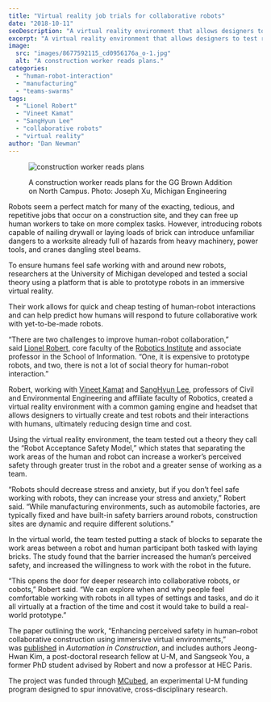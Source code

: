 ```yaml
---
title: "Virtual reality job trials for collaborative robots"
date: "2018-10-11"
seoDescription: "A virtual reality environment that allows designers to test robots and their interactions with humans."
excerpt: "A virtual reality environment that allows designers to test robots and their interactions with humans."
image:
  src: "images/8677592115_cd0956176a_o-1.jpg"
  alt: "A construction worker reads plans."
categories:
  - "human-robot-interaction"
  - "manufacturing"
  - "teams-swarms"
tags:
  - "Lionel Robert"
  - "Vineet Kamat"
  - "SangHyun Lee"
  - "collaborative robots"
  - "virtual reality"
author: "Dan Newman"
---
```


<figure>

![construction worker reads plans](images/8677592115_cd0956176a_o-1-1024x680.jpg)

<figcaption>

A construction worker reads plans for the GG Brown Addition on North Campus. Photo: Joseph Xu, Michigan Engineering

</figcaption>

</figure>

Robots seem a perfect match for many of the exacting, tedious, and repetitive jobs that occur on a construction site, and they can free up human workers to take on more complex tasks. However, introducing robots capable of nailing drywall or laying loads of brick can introduce unfamiliar dangers to a worksite already full of hazards from heavy machinery, power tools, and cranes dangling steel beams.

To ensure humans feel safe working with and around new robots, researchers at the University of Michigan developed and tested a social theory using a platform that is able to prototype robots in an immersive virtual reality.



Their work allows for quick and cheap testing of human-robot interactions and can help predict how humans will respond to future collaborative work with yet-to-be-made robots.

“There are two challenges to improve human-robot collaboration,” said [Lionel Robert](https://sites.google.com/a/umich.edu/lionelrobert/home), core faculty of the [Robotics Institute](https://robotics.umich.edu/) and associate professor in the School of Information. “One, it is expensive to prototype robots, and two, there is not a lot of social theory for human-robot interaction.”

Robert, working with [Vineet Kamat](http://pathfinder.engin.umich.edu/) and [SangHyun Lee](https://dpm.engin.umich.edu/professor/), professors of Civil and Environmental Engineering and affiliate faculty of Robotics, created a virtual reality environment with a common gaming engine and headset that allows designers to virtually create and test robots and their interactions with humans, ultimately reducing design time and cost.

Using the virtual reality environment, the team tested out a theory they call the “Robot Acceptance Safety Model,” which states that separating the work areas of the human and robot can increase a worker’s perceived safety through greater trust in the robot and a greater sense of working as a team.

“Robots should decrease stress and anxiety, but if you don’t feel safe working with robots, they can increase your stress and anxiety,” Robert said. “While manufacturing environments, such as automobile factories, are typically fixed and have built-in safety barriers around robots, construction sites are dynamic and require different solutions.”

In the virtual world, the team tested putting a stack of blocks to separate the work areas between a robot and human participant both tasked with laying bricks. The study found that the barrier increased the human’s perceived safety, and increased the willingness to work with the robot in the future.

“This opens the door for deeper research into collaborative robots, or cobots,” Robert said. “We can explore when and why people feel comfortable working with robots in all types of settings and tasks, and do it all virtually at a fraction of the time and cost it would take to build a real-world prototype.”

The paper outlining the work, “Enhancing perceived safety in human–robot collaborative construction using immersive virtual environments,” was [published](https://www.sciencedirect.com/science/article/pii/S0926580517302868?via%3Dihub) in _Automation in Construction_, and includes authors Jeong-Hwan Kim, a post-doctoral research fellow at U-M, and Sangseok You, a former PhD student advised by Robert and now a professor at HEC Paris.

The project was funded through [MCubed](https://mcubed.umich.edu/projects/virtual-prototyping-human-robot-collaboration-unstructured-construction-environments), an experimental U-M funding program designed to spur innovative, cross-disciplinary research.
